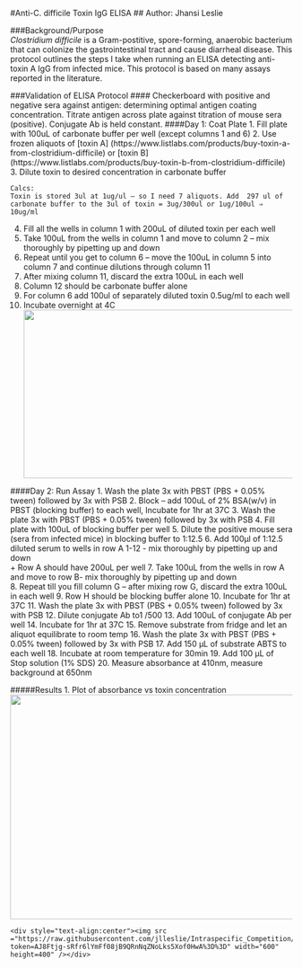 #Anti-C. difficile Toxin IgG ELISA
## Author: Jhansi Leslie 


###Background/Purpose  
 *Clostridium difficile* is a Gram-postitive, spore-forming,  anaerobic bacterium that can colonize the gastrointestinal tract and cause diarrheal disease. 
This protocol outlines the steps I take when running an ELISA detecting anti-toxin A IgG from infected mice. 
This protocol is based on many assays reported in the literature. 

###Validation of ELISA Protocol 
#### Checkerboard with positive and negative sera against antigen: determining optimal antigen coating concentration. Titrate antigen across plate against titration of mouse sera (positive).  Conjugate Ab is held constant. 
####Day 1: Coat Plate 
1.	Fill plate with 100uL of carbonate buffer per well (except columns 1 and 6)
2.	Use frozen aliquots of [toxin A] (https://www.listlabs.com/products/buy-toxin-a-from-clostridium-difficile) or [toxin B] (https://www.listlabs.com/products/buy-toxin-b-from-clostridium-difficile)
3.	Dilute toxin to desired concentration in carbonate buffer 

```
Calcs:
Toxin is stored 3ul at 1ug/ul – so I need 7 aliquots. Add  297 ul of carbonate buffer to the 3ul of toxin = 3ug/300ul or 1ug/100ul ⇒ 10ug/ml 
```
4.	Fill all the wells in column 1 with 200uL of diluted toxin per each well 
5.	Take 100uL from the wells in column 1 and move to column 2 – mix thoroughly by pipetting up and down 
6.	Repeat until you get to column 6 – move the 100uL in column 5 into column 7 and continue dilutions through column 11
7.	After mixing column 11, discard the extra 100uL in each  well
8.	Column 12 should be carbonate buffer alone
9.	For column 6 add 100ul of  separately diluted toxin 0.5ug/ml to each well 
10.	Incubate  overnight at 4C
	<div style="text-align:center"><img src ="https://raw.githubusercontent.com/jlleslie/Intraspecific_Competition/master/images/AntitoxinAIgG_checkerboard.jpg?token=AJ8Ftjgo2Fq9eH-E54ib9X0AZ6guUc52ks5XoflVwA%3D%3D" width="500" height="300" /></div>


####Day 2: Run Assay 
1.	Wash the plate 3x with PBST (PBS + 0.05% tween) followed by 3x with PSB
2.	Block – add 100uL of 2% BSA(w/v) in PBST (blocking buffer) to each well,  Incubate for 1hr at 37C
3.	Wash the plate 3x with PBST (PBS + 0.05% tween) followed by 3x with PSB
4.	Fill plate with 100uL of blocking buffer per well 
5.	Dilute the positive mouse sera (sera from infected mice) in blocking buffer to 1:12.5 
6.	Add 100μl of  1:12.5  diluted serum to wells in row A 1-12 - mix thoroughly by pipetting up and down  
	+	Row A should have 200uL per well
7.	Take 100uL from the wells in row A and move to row B- mix thoroughly by pipetting up and down  
8.	Repeat till you fill column G – after mixing row G, discard the extra 100uL in each  well
9.	Row H should be blocking buffer alone
10.	Incubate for 1hr at 37C
11.	Wash the plate 3x with PBST (PBS + 0.05% tween) followed by 3x with PSB
12.	Dilute conjugate Ab to1 /500
13.	Add 100uL of conjugate Ab per well
14.	Incubate for 1hr at 37C
15.	Remove substrate from fridge and let an aliquot equilibrate to room temp
16.	Wash the plate 3x with PBST (PBS + 0.05% tween) followed by 3x with PSB 
17.	Add 150 μL of substrate ABTS to each well
18.	Incubate at room temperature for 30min
19.	Add 100 μL of Stop solution (1% SDS)
20.	Measure absorbance at 410nm, measure background at 650nm

#####Results
1. Plot of absorbance vs toxin concentration 
	<div style="text-align:center"><img src ="https://raw.githubusercontent.com/jlleslie/Intraspecific_Competition/master/images/ToxinA_resultscheckerboard.jpg?token=AJ8FttXY-oZfsSy8XgVGneMC5TpDpRd4ks5XofyWwA%3D%3D" width="600" height="400" /></div>
 	<div style="text-align:center"><img src ="https://raw.githubusercontent.com/jlleslie/Intraspecific_Competition/master/images/ToxinB_resultscheckerboard.jpg?token=AJ8Ftjg-sRfr6lYmFf08jB9QRnNqZNoLks5Xof0HwA%3D%3D" width="600" height=400" /></div>



